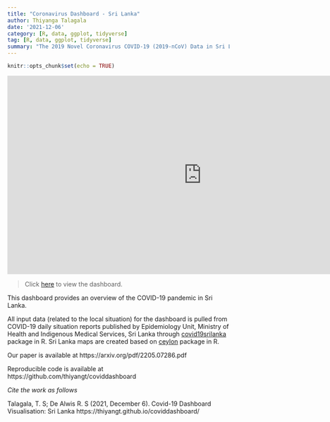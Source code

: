 ```yaml
---
title: "Coronavirus Dashboard - Sri Lanka"
author: Thiyanga Talagala
date: '2021-12-06'
category: [R, data, ggplot, tidyverse]
tag: [R, data, ggplot, tidyverse]
summary: "The 2019 Novel Coronavirus COVID-19 (2019-nCoV) Data in Sri Lanka"
---
```


```r
knitr::opts_chunk$set(echo = TRUE)
```


<iframe width="880" height="450" src="https://www.youtube.com/embed/fHypdnkr4_c" title="YouTube video player" frameborder="0" allow="accelerometer; autoplay; clipboard-write; encrypted-media; gyroscope; picture-in-picture" allowfullscreen></iframe>

>
<div class="alert alert-info">
  <strong></strong> Click [here](https://thiyangt.github.io/coviddashboard/) to view the dashboard.
</div>




This dashboard provides an overview of the COVID-19 pandemic in Sri Lanka. 

All input data (related to the local situation) for the dashboard is pulled from COVID-19 daily situation reports published by Epidemiology Unit, Ministry of Health and Indigenous Medical Services, Sri Lanka through [covid19srilanka](https://github.com/thiyangt/covid19srilanka) package in R. Sri Lanka maps are created based on [ceylon](https://github.com/thiyangt/ceylon) package in R.

Our paper is available at https://arxiv.org/pdf/2205.07286.pdf



Reproducible code is available at https://github.com/thiyangt/coviddashboard

*Cite the work as follows*

Talagala, T. S; De Alwis R. S (2021, December 6). Covid-19 Dashboard Visualisation: Sri Lanka https://thiyangt.github.io/coviddashboard/
